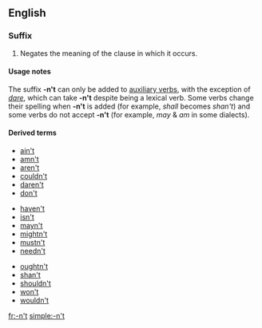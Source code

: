{{also|not}}
==English==

===Suffix===
{{infl|en|suffix|head=[[n't|-n’t]]|sort=nt}}

# Negates the meaning of the clause in which it occurs.

====Usage notes====
The suffix '''-n't''' can only be added to [[auxiliary verb]]s, with the exception of ''[[dare]]'', which can take '''-n't''' despite being a lexical verb. Some verbs change their spelling when '''-n't''' is added (for example, ''shall'' becomes ''shan't'') and some verbs do not accept '''-n't''' (for example, ''may'' & ''am'' in some dialects).

====Derived terms====
{{rel-top3|Derived terms}}
* [[ain't]]
* [[amn't]]
* [[aren't]]
* [[couldn't]]
* [[daren't]]
* [[don't]]
{{rel-mid3}}
* [[haven't]]
* [[isn't]]
* [[mayn't]]
* [[mightn't]]
* [[mustn't]]
* [[needn't]]
{{rel-mid3}}
* [[oughtn't]]
* [[shan't]]
* [[shouldn't]]
* [[won't]]
* [[wouldn't]]
{{rel-bottom}}

[[fr:-n't]]
[[simple:-n't]]